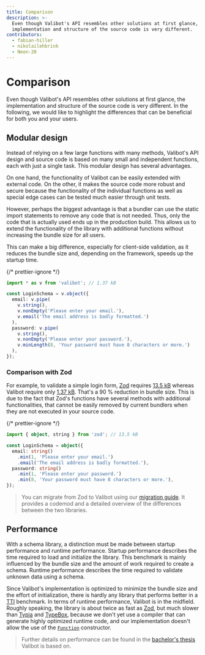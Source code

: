 ```yaml
---
title: Comparison
description: >-
  Even though Valibot's API resembles other solutions at first glance, the
  implementation and structure of the source code is very different.
contributors:
  - fabian-hiller
  - nikolailehbrink
  - Neon-20
---
```


# Comparison

Even though Valibot's API resembles other solutions at first glance, the implementation and structure of the source code is very different. In the following, we would like to highlight the differences that can be beneficial for both you and your users.

## Modular design

Instead of relying on a few large functions with many methods, Valibot's API design and source code is based on many small and independent functions, each with just a single task. This modular design has several advantages.

On one hand, the functionality of Valibot can be easily extended with external code. On the other, it makes the source code more robust and secure because the functionality of the individual functions as well as special edge cases can be tested much easier through unit tests.

However, perhaps the biggest advantage is that a bundler can use the static import statements to remove any code that is not needed. Thus, only the code that is actually used ends up in the production build. This allows us to extend the functionality of the library with additional functions without increasing the bundle size for all users.

This can make a big difference, especially for client-side validation, as it reduces the bundle size and, depending on the framework, speeds up the startup time.

{/* prettier-ignore */}
```ts
import * as v from 'valibot'; // 1.37 kB

const LoginSchema = v.object({
  email: v.pipe(
    v.string(),
    v.nonEmpty('Please enter your email.'),
    v.email('The email address is badly formatted.')
  ),
  password: v.pipe(
    v.string(),
    v.nonEmpty('Please enter your password.'),
    v.minLength(8, 'Your password must have 8 characters or more.')
  ),
});
```

### Comparison with Zod

For example, to validate a simple login form, [Zod](https://zod.dev/) requires [13.5 kB](https://bundlejs.com/?q=zod&treeshake=%5B%7B+object%2Cstring+%7D%5D) whereas Valibot require only [1.37 kB](https://bundlejs.com/?q=valibot&treeshake=%5B%7B+email%2CminLength%2CnonEmpty%2Cobject%2Cstring%2Cpipe+%7D%5D). That's a 90 % reduction in bundle size. This is due to the fact that Zod's functions have several methods with additional functionalities, that cannot be easily removed by current bundlers when they are not executed in your source code.

{/* prettier-ignore */}
```ts
import { object, string } from 'zod'; // 13.5 kB

const LoginSchema = object({
  email: string()
    .min(1, 'Please enter your email.')
    .email('The email address is badly formatted.'),
  password: string()
    .min(1, 'Please enter your password.')
    .min(8, 'Your password must have 8 characters or more.'),
});
```

> You can migrate from Zod to Valibot using our [migration guide](/guides/migrate-from-zod/). It provides a codemod and a detailed overview of the differences between the two libraries.

## Performance

With a schema library, a distinction must be made between startup performance and runtime performance. Startup performance describes the time required to load and initialize the library. This benchmark is mainly influenced by the bundle size and the amount of work required to create a schema. Runtime performance describes the time required to validate unknown data using a schema.

Since Valibot's implementation is optimized to minimize the bundle size and the effort of initialization, there is hardly any library that performs better in a [TTI](https://web.dev/articles/tti) benchmark. In terms of runtime performance, Valibot is in the midfield. Roughly speaking, the library is about twice as fast as [Zod](https://zod.dev/), but much slower than [Typia](https://typia.io/) and [TypeBox](https://github.com/sinclairzx81/typebox), because we don't yet use a compiler that can generate highly optimized runtime code, and our implementation doesn't allow the use of the [`Function`](https://developer.mozilla.org/en-US/docs/Web/JavaScript/Reference/Global_Objects/Function/Function) constructor.

> Further details on performance can be found in the [bachelor's thesis](/thesis.pdf) Valibot is based on.
